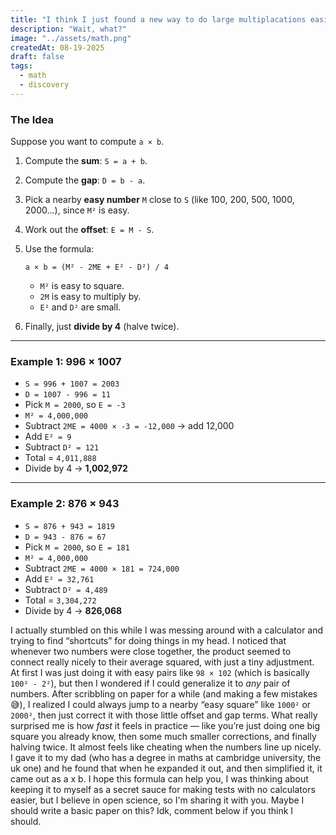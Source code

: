 ```yaml
---
title: "I think I just found a new way to do large multiplacations easily"
description: "Wait, what?"
image: "../assets/math.png"
createdAt: 08-19-2025
draft: false
tags:
  - math
  - discovery
---
```


### The Idea
Suppose you want to compute `a × b`.

1. Compute the **sum**: `S = a + b`.
2. Compute the **gap**: `D = b - a`.
3. Pick a nearby **easy number** `M` close to `S` (like 100, 200, 500, 1000, 2000…), since `M²` is easy.
4. Work out the **offset**: `E = M - S`.
5. Use the formula:

   ```
   a × b = (M² - 2ME + E² - D²) / 4
   ```

   - `M²` is easy to square.
   - `2M` is easy to multiply by.
   - `E²` and `D²` are small.
6. Finally, just **divide by 4** (halve twice).

---

### Example 1: 996 × 1007
- `S = 996 + 1007 = 2003`
- `D = 1007 - 996 = 11`
- Pick `M = 2000`, so `E = -3`
- `M² = 4,000,000`
- Subtract `2ME = 4000 × -3 = -12,000` → add 12,000
- Add `E² = 9`
- Subtract `D² = 121`
- Total = `4,011,888`
- Divide by 4 → **1,002,972**

---

### Example 2: 876 × 943
- `S = 876 + 943 = 1819`
- `D = 943 - 876 = 67`
- Pick `M = 2000`, so `E = 181`
- `M² = 4,000,000`
- Subtract `2ME = 4000 × 181 = 724,000`
- Add `E² = 32,761`
- Subtract `D² = 4,489`
- Total = `3,304,272`
- Divide by 4 → **826,068**

I actually stumbled on this while I was messing around with a calculator and trying to find “shortcuts” for doing things in my head. I noticed that whenever two numbers were close together, the product seemed to connect really nicely to their average squared, with just a tiny adjustment.
At first I was just doing it with easy pairs like `98 × 102` (which is basically `100² - 2²`), but then I wondered if I could generalize it to *any* pair of numbers. After scribbling on paper for a while (and making a few mistakes 😅), I realized I could always jump to a nearby “easy square” like `1000²` or `2000²`, then just correct it with those little offset and gap terms.
What really surprised me is how *fast* it feels in practice — like you’re just doing one big square you already know, then some much smaller corrections, and finally halving twice. It almost feels like cheating when the numbers line up nicely.
I gave it to my dad (who has a degree in maths at cambridge university, the uk one) and he found that when he expanded it out, and then simplified it, it came out as a x b. I hope this formula can help you, I was thinking about keeping it to myself as a secret sauce for making tests with no calculators easier, but I believe in open science, so I'm sharing it with you.
Maybe I should write a basic paper on this? Idk, comment below if you think I should. 
